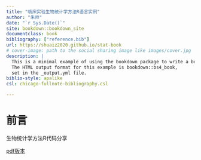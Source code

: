 ```yaml
--- 
title: "临床实验生物统计学方法R语言实例"
author: "朱帅"
date: "`r Sys.Date()`"
site: bookdown::bookdown_site
documentclass: book
bibliography: ["reference.bib"]
url: https://shuaiz2020.github.io/stat-book
# cover-image: path to the social sharing image like images/cover.jpg
description: |
  This is a minimal example of using the bookdown package to write a book.
  The HTML output format for this example is bookdown::bs4_book,
  set in the _output.yml file.
biblio-style: apalike
csl: chicago-fullnote-bibliography.csl

---
```


# 前言

生物统计学方法R代码分享

[pdf版本]('https://book.biostatwithshuai.com/stat-book.pdf')
